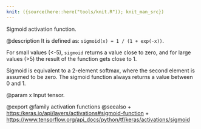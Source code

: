 ```yaml
---
knit: ({source(here::here("tools/knit.R")); knit_man_src})
---
```

Sigmoid activation function.

@description
It is defined as: `sigmoid(x) = 1 / (1 + exp(-x))`.

For small values (<-5),
`sigmoid` returns a value close to zero, and for large values (>5)
the result of the function gets close to 1.

Sigmoid is equivalent to a 2-element softmax, where the second element is
assumed to be zero. The sigmoid function always returns a value between
0 and 1.

@param x
Input tensor.

@export
@family activation functions
@seealso
+ <https:/keras.io/api/layers/activations#sigmoid-function>
+ <https://www.tensorflow.org/api_docs/python/tf/keras/activations/sigmoid>
